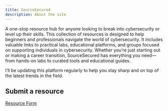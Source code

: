 ```yaml
---
title: SourceSecured
description: About the site
---
```


A one-stop resource hub for anyone looking to break into cybersecurity or level up their skills. This collection of resources is designed to help beginners and professionals navigate the world of cybersecurity. It includes valuable links to practical labs, educational platforms, and groups focused on supporting individuals in cybersecurity. Whether you’re just starting out or making a career transition, SourceSecured has everything you need—from hands-on labs to curated tools and educational guides. 

I’ll be updating this platform regularly to help you stay sharp and on top of the latest trends in the field.

## Submit a resource

[Resource Form](https://tally.so/r/nWMKoa)
